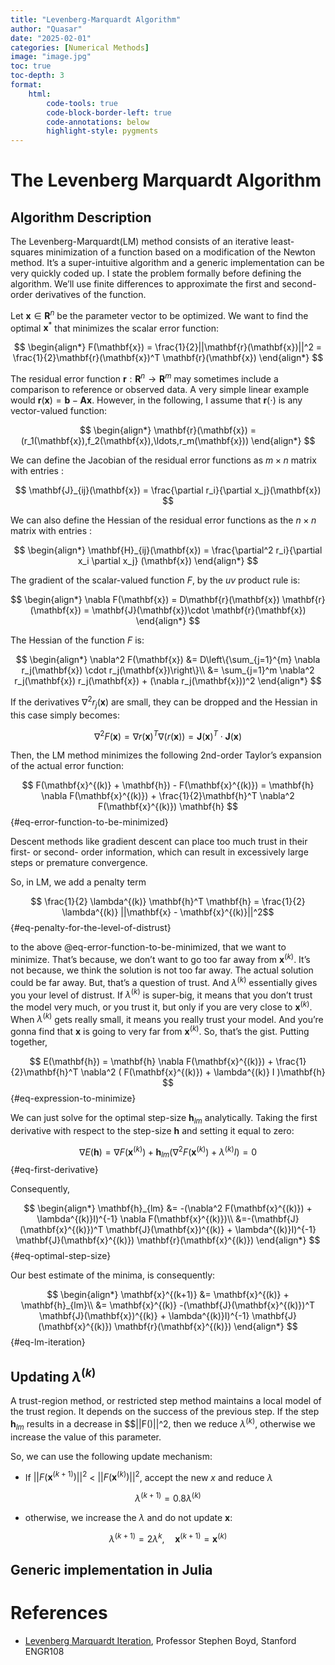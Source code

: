 ```yaml
---
title: "Levenberg-Marquardt Algorithm"
author: "Quasar"
date: "2025-02-01"
categories: [Numerical Methods]      
image: "image.jpg"
toc: true
toc-depth: 3
format:
    html:
        code-tools: true
        code-block-border-left: true
        code-annotations: below
        highlight-style: pygments
---
```


# The Levenberg Marquardt Algorithm

## Algorithm Description

The Levenberg-Marquardt(LM) method consists of an iterative least-squares minimization of a function based on a modification of the Newton method. It's a super-intuitive algorithm and a generic implementation can be very quickly coded up. I state the problem formally before defining the algorithm. We'll use finite differences to approximate the first and second-order derivatives of the function. 

Let $\mathbf{x}\in\mathbf{R}^n$ be the parameter vector to be optimized. We want to find the optimal $\mathbf{x}^*$ that minimizes the scalar error function:

$$
\begin{align*}
F(\mathbf{x}) = \frac{1}{2}||\mathbf{r}(\mathbf{x})||^2 = \frac{1}{2}\mathbf{r}(\mathbf{x})^T \mathbf{r}(\mathbf{x})
\end{align*}
$$

The residual error function $\mathbf{r}:\mathbf{R}^n \to \mathbf{R}^m$ may sometimes include a comparison to reference or observed data. A very simple linear example would $\mathbf{r}(\mathbf{x}) = \mathbf{b} - \mathbf{Ax}$. However, in the following, I assume that $\mathbf{r}(\cdot)$ is any vector-valued function:

$$
\begin{align*}
\mathbf{r}(\mathbf{x}) = (r_1(\mathbf{x}),f_2(\mathbf{x}),\ldots,r_m(\mathbf{x}))
\end{align*}
$$

We can define the Jacobian of the residual error functions as $m \times n$ matrix with entries :

$$
\mathbf{J}_{ij}(\mathbf{x}) = \frac{\partial r_i}{\partial x_j}(\mathbf{x})
$$

We can also define the Hessian of the residual error functions as the $n \times n$ matrix with entries :

$$
\begin{align*}
\mathbf{H}_{ij}(\mathbf{x}) = \frac{\partial^2 r_i}{\partial x_i \partial x_j} (\mathbf{x})
\end{align*}
$$

The gradient of the scalar-valued function $F$, by the $uv$ product rule is:

$$
\begin{align*}
\nabla F(\mathbf{x}) = D\mathbf{r}(\mathbf{x}) \mathbf{r}(\mathbf{x}) = \mathbf{J}(\mathbf{x})\cdot \mathbf{r}(\mathbf{x})
\end{align*}
$$

The Hessian of the function $F$ is:

$$
\begin{align*}
\nabla^2 F(\mathbf{x}) &= D\left\{\sum_{j=1}^{m} \nabla r_j(\mathbf{x}) \cdot r_j(\mathbf{x})\right\}\\
&= \sum_{j=1}^m \nabla^2 r_j(\mathbf{x}) r_j(\mathbf{x}) + (\nabla r_j(\mathbf{x}))^2
\end{align*}
$$

If the derivatives $\nabla^2 r_j(\mathbf{x})$ are small, they can be dropped and the Hessian in this case simply becomes:

$$
\nabla^2 F(\mathbf{x}) = \nabla r(\mathbf{x})^T \nabla(r(\mathbf{x})) = \mathbf{J}(\mathbf{x})^T \cdot \mathbf{J}(\mathbf{x})
$$

Then, the LM method minimizes the following $2$nd-order Taylor's expansion of the actual error function:

$$
F(\mathbf{x}^{(k)} + \mathbf{h}) - F(\mathbf{x}^{(k)}) = \mathbf{h} \nabla F(\mathbf{x}^{(k)}) + \frac{1}{2}\mathbf{h}^T \nabla^2 F(\mathbf{x}^{(k)}) \mathbf{h}
$${#eq-error-function-to-be-minimized}

Descent methods like gradient descent can place too much trust in their first- or second- order information, which can result in excessively large steps or premature convergence. 

So, in LM, we add a penalty term 

$$ \frac{1}{2} \lambda^{(k)} \mathbf{h}^T \mathbf{h} = \frac{1}{2} \lambda^{(k)} ||\mathbf{x} - \mathbf{x}^{(k)}||^2$${#eq-penalty-for-the-level-of-distrust}

to the above @eq-error-function-to-be-minimized, that we want to minimize. That's because, we don't want to go too far away from $\mathbf{x}^{(k)}$. It's not because, we think the solution is not too far away. The actual solution could be far away. But, that's a question of trust. And $\lambda^{(k)}$ essentially gives you your level of distrust. If $\lambda^{(k)}$ is super-big, it means that you don't trust the model very much, or you trust it, but only if you are very close to $\mathbf{x}^{(k)}$. When $\lambda^{(k)}$ gets really small, it means you really trust your model. And you're gonna find that $\mathbf{x}$ is going to very far from $\mathbf{x}^{(k)}$. So, that's the gist. Putting together,

$$
E(\mathbf{h}) = \mathbf{h} \nabla F(\mathbf{x}^{(k)}) + \frac{1}{2}\mathbf{h}^T \nabla^2 ( F(\mathbf{x}^{(k)}) + \lambda^{(k)} I )\mathbf{h}
$${#eq-expression-to-minimize}

We can just solve for the optimal step-size $\mathbf{h}_{lm}$ analytically. Taking the first derivative with respect to the step-size $\mathbf{h}$ and setting it equal to zero:

$$
\nabla E(\mathbf{h}) = \nabla F(\mathbf{x}^{(k)}) + \mathbf{h}_{lm}( \nabla^2 F(\mathbf{x}^{(k)}) + \lambda^{(k)}I) = 0
$${#eq-first-derivative}

Consequently, 

$$
\begin{align*}
\mathbf{h}_{lm} &= -(\nabla^2 F(\mathbf{x}^{(k)}) + \lambda^{(k)}I)^{-1} \nabla F(\mathbf{x}^{(k)})\\
&=-(\mathbf{J}(\mathbf{x}^{(k)})^T \mathbf{J}(\mathbf{x})^{(k)} + \lambda^{(k)}I)^{-1} \mathbf{J}(\mathbf{x}^{(k)}) \mathbf{r}(\mathbf{x}^{(k)})
\end{align*}
$${#eq-optimal-step-size}

Our best estimate of the minima, is consequently:

$$
\begin{align*}
\mathbf{x}^{(k+1)} &= \mathbf{x}^{(k)} + \mathbf{h}_{lm}\\
&= \mathbf{x}^{(k)} -(\mathbf{J}(\mathbf{x}^{(k)})^T \mathbf{J}(\mathbf{x})^{(k)} + \lambda^{(k)}I)^{-1} \mathbf{J}(\mathbf{x}^{(k)}) \mathbf{r}(\mathbf{x}^{(k)})
\end{align*}
$${#eq-lm-iteration}


## Updating $\lambda^{(k)}$

A trust-region method, or restricted step method maintains a local model of the trust region. It depends on the success of the previous step. If the step $\mathbf{h}_{lm}$ results in a decrease in $$||F(\mathbf{x})||^2, then we reduce $\lambda^{(k)}$, otherwise we increase the value of this parameter.

So, we can use the following update mechanism:

- If $||F(\mathbf{x}^{(k+1)})||^2$ < $||F(\mathbf{x}^{(k)})||^2$, accept the new $x$ and reduce $\lambda$

$$ \lambda^{(k+1)} = 0.8 \lambda^{(k)}$$

- otherwise, we increase the $\lambda$ and do not update $\mathbf{x}$:

$$ \lambda^{(k+1)} = 2 \lambda^{k}, \quad \mathbf{x}^{(k+1)} = \mathbf{x}^{(k)}$$

## Generic implementation in Julia



# References {.appendix}

- [Levenberg Marquardt Iteration](https://www.youtube.com/watch?v=UQsOyMj9lnI), Professor Stephen Boyd, Stanford ENGR108
